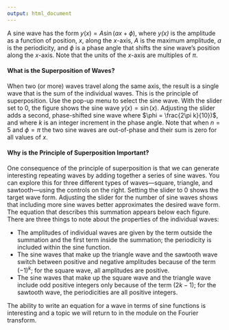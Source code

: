 ```yaml
---
output: html_document
---
```

A sine wave has the form $y(x) = A \sin({ax} + \phi)$, where *y(x)* is the amplitude as a function of position, *x*, along the *x*-axis, *A* is the maximum amplitude, *a* is the periodicity, and $\phi$ is a phase angle that shifts the sine wave's position along the *x*-axis. Note that the units of the *x*-axis are multiples of $\pi$.

#### What is the Superposition of Waves?

When two (or more) waves travel along the same axis, the result is a single wave that is the sum of the individual waves. This is the principle of superposition. Use the pop-up menu to select the sine wave. With the slider set to 0, the figure shows the sine wave $y(x) = \sin(x)$. Adjusting the slider adds a second, phase-shifted sine wave where $\phi = \frac{2\pi k}{10})$, and where *k* is an integer increment in the phase angle. Note that when $n = 5$ and $\phi = \pi$ the two sine waves are out-of-phase and their sum is zero for all values of *x*. 

#### Why is the Principle of Superposition Important?

One consequence of the principle of superposition is that we can generate interesting repeating waves by adding together a series of sine waves. You can explore this for three different types of waves---square, triangle, and sawtooth---using the controls on the right. Setting the slider to 0 shows the target wave form. Adjusting the slider for the number of sine waves shows that including more sine waves better approximates the desired wave form. The equation that describes this summation appears below each figure. There are three things to note about the properties of the individual waves:

* The amplitudes of individual waves are given by the term outside the summation and the first term inside the summation; the periodicity is included within the sine function.
* The sine waves that make up the triangle wave and the sawtooth wave switch between positive and negative amplitudes because of the term $(-1)^{k}$; for the square wave, all amplitudes are positive.
* The sine waves that make up the square wave and the triangle wave include odd positive integers only because of the term $(2k-1)$; for the sawtooth wave, the periodicities are all positive integers.

The ability to write an equation for a wave in terms of sine functions is interesting and a topic we will return to in the module on the Fourier transform.
